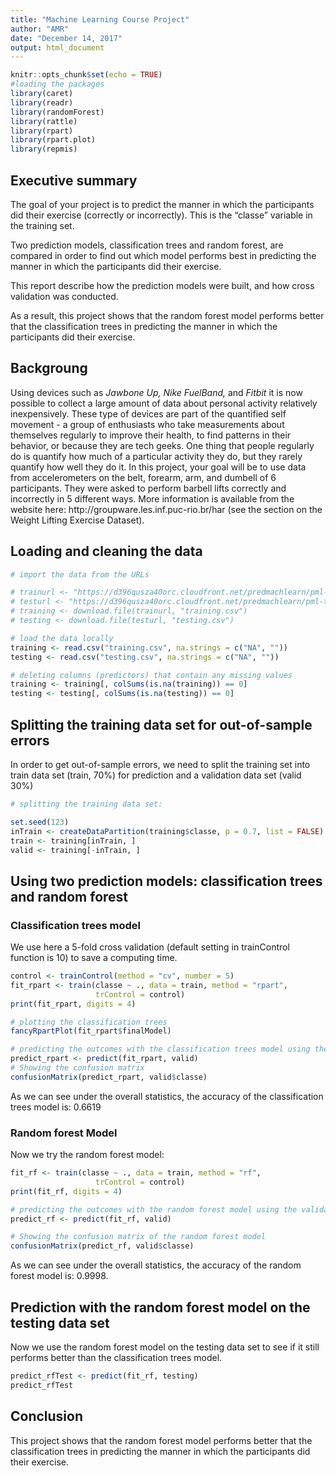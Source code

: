 ```yaml
---
title: "Machine Learning Course Project"
author: "AMR"
date: "December 14, 2017"
output: html_document
---
```


```r
knitr::opts_chunk$set(echo = TRUE)
#loading the packages
library(caret)
library(readr)
library(randomForest)
library(rattle)
library(rpart)
library(rpart.plot)
library(repmis)

```

## Executive summary

The goal of your project is to predict the manner in which the participants did their exercise (correctly or incorrectly). This is the "classe" variable in the training set.  

Two prediction models, classification trees and random forest, are compared in order to find out which model performs best in predicting the manner in which the participants did their exercise.  

This report describe how the prediction models were built, and how cross validation was conducted.

As a result, this project shows that the random forest model performs better that the classification trees in predicting the manner in which the participants did their exercise.


## Backgroung

Using devices such as *Jawbone Up, Nike FuelBand,* and *Fitbit* it is now possible to collect a large amount of data about personal activity relatively inexpensively. These type of devices are part of the quantified self movement - a group of enthusiasts who take measurements about themselves regularly to improve their health, to find patterns in their behavior, or because they are tech geeks. One thing that people regularly do is quantify how much of a particular activity they do, but they rarely quantify how well they do it. In this project, your goal will be to use data from accelerometers on the belt, forearm, arm, and dumbell of 6 participants. They were asked to perform barbell lifts correctly and incorrectly in 5 different ways. More information is available from the website here: http://groupware.les.inf.puc-rio.br/har (see the section on the Weight Lifting Exercise Dataset). 

## Loading and cleaning the data
```r
# import the data from the URLs

# trainurl <- "https://d396qusza40orc.cloudfront.net/predmachlearn/pml-training.csv"
# testurl <- "https://d396qusza40orc.cloudfront.net/predmachlearn/pml-testing.csv"
# training <- download.file(trainurl, "training.csv")
# testing <- download.file(testurl, "testing.csv")

# load the data locally
training <- read.csv("training.csv", na.strings = c("NA", ""))
testing <- read.csv("testing.csv", na.strings = c("NA", ""))

# deleting columns (predictors) that contain any missing values
training <- training[, colSums(is.na(training)) == 0]
testing <- testing[, colSums(is.na(testing)) == 0]
```

## Splitting the training data set for out-of-sample errors

In order to get out-of-sample errors, we need to split the training set into train data set (train, 70%) for prediction and a validation data set (valid 30%)
```r
# splitting the training data set:

set.seed(123) 
inTrain <- createDataPartition(training$classe, p = 0.7, list = FALSE)
train <- training[inTrain, ]
valid <- training[-inTrain, ]

```

## Using two prediction models: classification trees and random forest

### Classification trees model
We use here a 5-fold cross validation (default setting in trainControl function is 10) to save a computing time.


```r
control <- trainControl(method = "cv", number = 5)
fit_rpart <- train(classe ~ ., data = train, method = "rpart", 
                   trControl = control)
print(fit_rpart, digits = 4)
```

```r
# plotting the classification trees
fancyRpartPlot(fit_rpart$finalModel)
```

```r
# predicting the outcomes with the classification trees model using the validation data set
predict_rpart <- predict(fit_rpart, valid)
# Showing the confusion matrix
confusionMatrix(predict_rpart, valid$classe)
```


As we can see under the overall statistics, the accuracy of the classification trees model is: 0.6619


### Random forest Model

Now we try the random forest model:

```r
fit_rf <- train(classe ~ ., data = train, method = "rf", 
                   trControl = control)
print(fit_rf, digits = 4)

```

```r
# predicting the outcomes with the random forest model using the validation data set
predict_rf <- predict(fit_rf, valid)

# Showing the confusion matrix of the random forest model
confusionMatrix(predict_rf, valid$classe)

```

As we can see under the overall statistics, the accuracy of the random forest model is: 0.9998.

## Prediction with the random forest model on the testing data set

Now we use the random forest model on the testing data set to see if it still performs better than the classification trees model.

```r
predict_rfTest <- predict(fit_rf, testing)
predict_rfTest
```

## Conclusion

This project shows that the random forest model performs better that the classification trees in predicting the manner in which the participants did their exercise.


